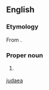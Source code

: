 ==English==

===Etymology===
From {{etyl|ML.}}.

===Proper noun===
{{en-proper noun}}

# {{rfquote-sense}} {{archaic spelling of|[[Judea#English|Judea]]}}

[[Category:English terms spelled with ligatures|judaea]]